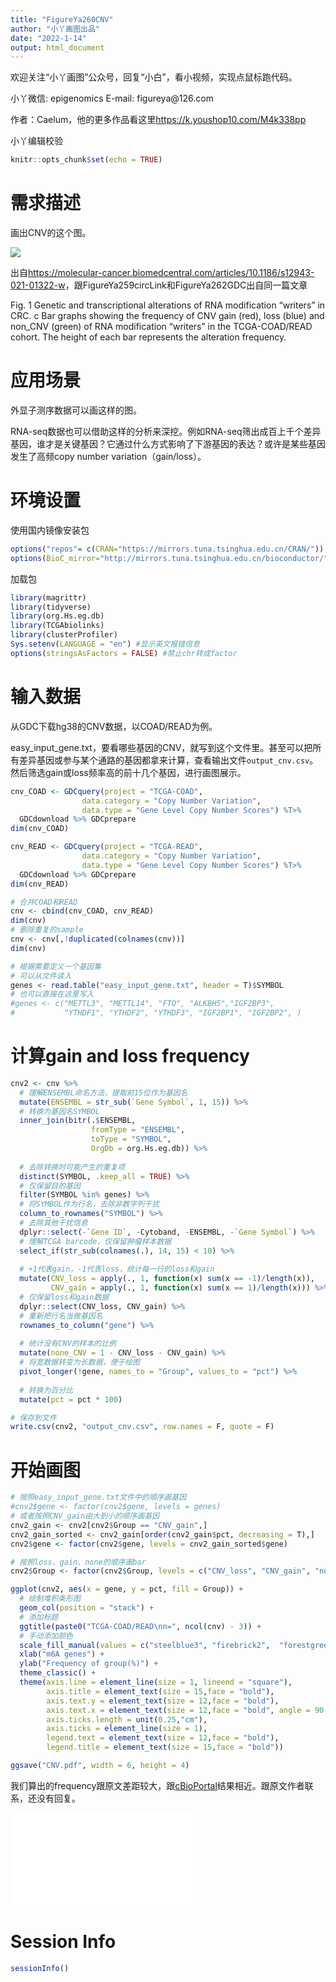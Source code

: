 ```yaml
---
title: "FigureYa260CNV"
author: "小丫画图出品"
date: "2022-1-14"
output: html_document
---
```

欢迎关注“小丫画图”公众号，回复“小白”，看小视频，实现点鼠标跑代码。

小丫微信: epigenomics  E-mail: figureya@126.com

作者：Caelum，他的更多作品看这里<https://k.youshop10.com/M4k338pp>

小丫编辑校验

```r
knitr::opts_chunk$set(echo = TRUE)
```

# 需求描述

画出CNV的这个图。

![](example.png)

出自<https://molecular-cancer.biomedcentral.com/articles/10.1186/s12943-021-01322-w>，跟FigureYa259circLink和FigureYa262GDC出自同一篇文章

Fig. 1 Genetic and transcriptional alterations of RNA modification “writers” in CRC. 
c Bar graphs showing the frequency of CNV gain (red), loss (blue) and non_CNV (green) of RNA modification “writers” in the TCGA-COAD/READ cohort. The height of each bar represents the alteration frequency.

# 应用场景

外显子测序数据可以画这样的图。

RNA-seq数据也可以借助这样的分析来深挖。例如RNA-seq筛出成百上千个差异基因，谁才是关键基因？它通过什么方式影响了下游基因的表达？或许是某些基因发生了高频copy number variation（gain/loss）。

# 环境设置

使用国内镜像安装包

```r
options("repos"= c(CRAN="https://mirrors.tuna.tsinghua.edu.cn/CRAN/"))
options(BioC_mirror="http://mirrors.tuna.tsinghua.edu.cn/bioconductor/")

```

加载包

```r
library(magrittr)
library(tidyverse)
library(org.Hs.eg.db)
library(TCGAbiolinks)
library(clusterProfiler)
Sys.setenv(LANGUAGE = "en") #显示英文报错信息
options(stringsAsFactors = FALSE) #禁止chr转成factor
```

# 输入数据

从GDC下载hg38的CNV数据，以COAD/READ为例。

easy_input_gene.txt，要看哪些基因的CNV，就写到这个文件里。甚至可以把所有差异基因或参与某个通路的基因都拿来计算，查看输出文件`output_cnv.csv`。然后筛选gain或loss频率高的前十几个基因，进行画图展示。

```r
cnv_COAD <- GDCquery(project = "TCGA-COAD",
                data.category = "Copy Number Variation",
                data.type = "Gene Level Copy Number Scores") %T>%
  GDCdownload %>% GDCprepare
dim(cnv_COAD)

cnv_READ <- GDCquery(project = "TCGA-READ",
                data.category = "Copy Number Variation",
                data.type = "Gene Level Copy Number Scores") %T>%
  GDCdownload %>% GDCprepare
dim(cnv_READ)

# 合并COAD和READ
cnv <- cbind(cnv_COAD, cnv_READ)
dim(cnv)
# 删除重复的sample
cnv <- cnv[,!duplicated(colnames(cnv))]
dim(cnv)

# 根据需要定义一个基因集
# 可以从文件读入
genes <- read.table("easy_input_gene.txt", header = T)$SYMBOL
# 也可以直接在这里写入
#genes <- c("METTL3", "METTL14", "FTO", "ALKBH5","IGF2BP3",
#           "YTHDF1", "YTHDF2", "YTHDF3", "IGF2BP1", "IGF2BP2", )
```

# 计算gain and loss frequency

```r
cnv2 <- cnv %>%
  # 理解ENSEMBL命名方法，提取前15位作为基因名
  mutate(ENSEMBL = str_sub(`Gene Symbol`, 1, 15)) %>%
  # 转换为基因名SYMBOL
  inner_join(bitr(.$ENSEMBL,
                  fromType = "ENSEMBL",
                  toType = "SYMBOL",
                  OrgDb = org.Hs.eg.db)) %>% 
  
  # 去除转换时可能产生的重复项
  distinct(SYMBOL, .keep_all = TRUE) %>% 
  # 仅保留目的基因
  filter(SYMBOL %in% genes) %>% 
  # 将SYMBOL作为行名，去除非数字列干扰
  column_to_rownames("SYMBOL") %>% 
  # 去除其他干扰信息
  dplyr::select(-`Gene ID`, -Cytoband, -ENSEMBL, -`Gene Symbol`) %>% 
  # 理解TCGA barcode，仅保留肿瘤样本数据
  select_if(str_sub(colnames(.), 14, 15) < 10) %>% 
  
  # +1代表gain，-1代表loss，统计每一行的loss和gain
  mutate(CNV_loss = apply(., 1, function(x) sum(x == -1)/length(x)),
         CNV_gain = apply(., 1, function(x) sum(x == 1)/length(x))) %>% 
  # 仅保留loss和gain数据
  dplyr::select(CNV_loss, CNV_gain) %>% 
  # 重新把行名当做基因名
  rownames_to_column("gene") %>% 
  
  # 统计没有CNV的样本的比例
  mutate(none_CNV = 1 - CNV_loss - CNV_gain) %>% 
  # 将宽数据转变为长数据，便于绘图
  pivot_longer(!gene, names_to = "Group", values_to = "pct") %>% 
  
  # 转换为百分比
  mutate(pct = pct * 100)

# 保存到文件
write.csv(cnv2, "output_cnv.csv", row.names = F, quote = F)
```

# 开始画图

```r
# 按照easy_input_gene.txt文件中的顺序画基因
#cnv2$gene <- factor(cnv2$gene, levels = genes)
# 或者按照CNV_gain由大到小的顺序画基因
cnv2_gain <- cnv2[cnv2$Group == "CNV_gain",]
cnv2_gain_sorted <- cnv2_gain[order(cnv2_gain$pct, decreasing = T),] 
cnv2$gene <- factor(cnv2$gene, levels = cnv2_gain_sorted$gene)

# 按照loss、gain、none的顺序画bar
cnv2$Group <- factor(cnv2$Group, levels = c("CNV_loss", "CNV_gain", "none_CNV"))

ggplot(cnv2, aes(x = gene, y = pct, fill = Group)) +
  # 绘制堆积条形图
  geom_col(position = "stack") +
  # 添加标题
  ggtitle(paste0("TCGA-COAD/READ\nn=", ncol(cnv) - 3)) +
  # 手动添加颜色
  scale_fill_manual(values = c("steelblue3", "firebrick2",  "forestgreen")) +
  xlab("m6A genes") +
  ylab("Frequency of group(%)") +
  theme_classic() +
  theme(axis.line = element_line(size = 1, lineend = "square"),
        axis.title = element_text(size = 15,face = "bold"),
        axis.text.y = element_text(size = 12,face = "bold"),
        axis.text.x = element_text(size = 12,face = "bold", angle = 90, hjust = 1),
        axis.ticks.length = unit(0.25,"cm"),
        axis.ticks = element_line(size = 1),
        legend.text = element_text(size = 12,face = "bold"),
        legend.title = element_text(size = 15,face = "bold")) 

ggsave("CNV.pdf", width = 6, height = 4)
```

我们算出的frequency跟原文差距较大，跟[cBioPortal](/www.cbioportal.org)结果相近。跟原文作者联系，还没有回复。

![](cBioportal_oncoprint.pdf)

# Session Info

```r
sessionInfo()
```
